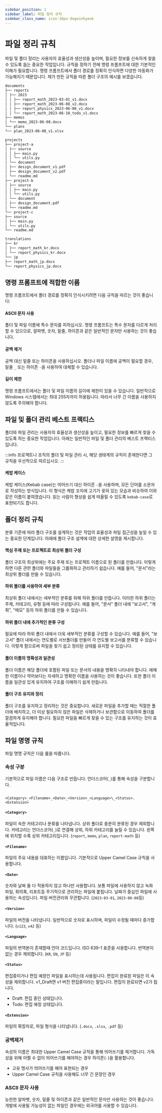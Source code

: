 ```yaml
---
sidebar_position: 1
sidebar_label: 파일 정리 규칙
sidebar_class_name: icon-16px-dogeinhyeok
---
```


# 파일 정리 규칙

파일 및 폴더 정리는 사용자의 효율성과 생산성을 높이며, 필요한 정보를 신속하게 찾을 수 있도록 돕는 중요한 작업입니다. 규칙을 정하기 전에 명령 프롬프트에 대한 기본적인 이해가 필요합니다. 명령 프롬프트에서 폴더 경로를 정확히 인식하면 다양한 자동화가 가능해지기 때문입니다. 제가 만든 규칙을 따른 폴더 구조의 예시를 보겠습니다.

```md
documents
├── reports
│ ├── 2023
│ │ ├── report_math_2023-03-01_v1.docx
│ │ ├── report_math_2023-06-08_v2.docx
│ │ ├── report_physics_2023-06-08_v1.docx
│ │ └── report_math_2023-06-10_todo_v1.docx
├── memos
│ └── memo_2023-06-08.docx
└── plans
└── plan_2023-06-08_v1.xlsx

projects
├── project-a
│ ├── source
│ │ ├── main.py
│ │ └── utils.py
│ └── document
│ ├── design_document_v1.pdf
│ ├── design_document_v2.pdf
│ └── readme.md
├── project-b
│ ├── source
│ │ ├── main.py
│ │ └── utils.py
│ └── document
│ ├── design_document.pdf
│ └── readme.md
└── project-c
├── source
│ ├── main.py
│ └── utils.py
└── readme.md

translations
├── kr
│ ├── report_math_kr.docx
│ └── report_physics_kr.docx
└── jp
├── report_math_jp.docx
└── report_physics_jp.docx
```

## 명령 프롬프트에 적합한 이름

명령 프롬프트에서 폴더 경로를 정확히 인식시키려면 다음 규칙을 따르는 것이 좋습니다:

#### ASCII 문자 사용

폴더 및 파일 이름에 특수 문자를 피하십시오. 명령 프롬프트는 특수 문자를 다르게 처리할 수 있으므로, 알파벳, 숫자, 밑줄, 하이픈과 같은 일반적인 문자만 사용하는 것이 좋습니다.

#### 공백 제거

공백 대신 밑줄 또는 하이픈을 사용하십시오. 폴더나 파일 이름에 공백이 필요할 경우, 밑줄 `_` 또는 하이픈 `-`을 사용하여 대체할 수 있습니다.

#### 길이 제한

명령 프롬프트에서는 폴더 및 파일 이름의 길이에 제한이 있을 수 있습니다. 일반적으로 Windows 시스템에서는 최대 255자까지 허용됩니다. 따라서 너무 긴 이름을 사용하지 않도록 주의해야 합니다.

## 파일 및 폴더 관리 베스트 프랙티스

폴더와 파일 관리는 사용자의 효율성과 생산성을 높이고, 필요한 정보를 빠르게 찾을 수 있도록 하는 중요한 작업입니다. 아래는 일반적인 파일 및 폴더 관리의 베스트 프랙티스입니다.

:::info
프로젝트나 조직의 폴더 및 파일 관리 시, 해당 생태계의 규칙이 존재한다면 그 규칙을 우선적으로 따르십시오.
:::

#### 케밥 케이스

케밥 케이스(Kebab case)는 띄어쓰기 대신 하이픈 `-`을 사용하며, 모든 단어를 소문자로 작성하는 방식입니다. 이 형식은 케밥 꼬치에 고기가 꽂혀 있는 모습과 비슷하여 이와 같은 이름이 붙여졌습니다. 읽는 사람이 형상을 쉽게 떠올릴 수 있도록 `kebab-case`로 표현되기도 합니다.

## 폴더 정리 규칙

분류 기준에 따라 폴더 구조를 설계하는 것은 작업의 효율성과 파일 접근성을 높일 수 있는 중요한 단계입니다. 아래에 폴더 구조 설계에 대한 상세한 설명을 제시합니다.

#### 핵심 주제 또는 프로젝트로 최상위 폴더 구성

폴더 구조의 최상위에는 주요 주제 또는 프로젝트 이름으로 된 폴더를 만듭니다. 이렇게 하면 다른 관련 폴더와 파일들을 그룹화하고 관리하기 쉽습니다. 예를 들어, "문서"라는 최상위 폴더를 만들 수 있습니다.

#### 하위 폴더를 사용하여 세부 분류

최상위 폴더 내에서는 세부적인 분류를 위해 하위 폴더를 만듭니다. 이러한 하위 폴더는 주제, 카테고리, 유형 등에 따라 구성됩니다. 예를 들어, "문서" 폴더 내에 "보고서", "계획", "메모" 등의 하위 폴더를 만들 수 있습니다.

#### 하위 폴더 내에 추가적인 분류 구성

필요에 따라 하위 폴더 내에서 더욱 세부적인 분류를 구성할 수 있습니다. 예를 들어, "보고서" 폴더 내에서는 연도별로 서브폴더를 만들어 각 연도별 보고서를 분류할 수 있습니다. 이렇게 함으로써 파일을 찾기 쉽고 정리된 상태를 유지할 수 있습니다.

#### 폴더 이름의 명확성과 일관성

폴더 이름은 해당 폴더에 포함된 파일 또는 문서의 내용을 명확히 나타내야 합니다. 애매한 이름이나 약어보다는 자세하고 명확한 이름을 사용하는 것이 좋습니다. 또한 폴더 이름을 일관성 있게 유지하여 구조를 이해하기 쉽게 만듭니다.

#### 폴더 구조 유지와 정리

폴더 구조를 유지하고 정리하는 것은 중요합니다. 새로운 파일을 추가할 때는 적절한 폴더에 배치하고, 더 이상 필요하지 않은 파일은 삭제하거나 보관함으로 이동하여 폴더를 깔끔하게 유지해야 합니다. 필요한 파일을 빠르게 찾을 수 있는 구조를 유지하는 것이 효율적입니다.

## 파일 명명 규칙

파일 명명 규칙은 다음 룰을 따릅니다.

### 속성 구분

기본적으로 파일 이름은 다음 구조로 만듭니다. 언더스코어(`_`)를 통해 속성을 구분합니다.

```

<Category>_<Filename>_<Date>_<Version>_<Language>\_<Status>.<Extension>

```

#### `<Category>`

파일이 속한 카테고리나 분류를 나타냅니다. 상위 폴더로 충분히 분류된 경우 제외합니다. 카테고리는 언더스코어(`_`)로 연결해 상위, 하위 카테고리를 늘릴 수 있습니다. 왼쪽에 위치할 수록 상위 카테고리입니다. (`report`, `memo`, `plan`, `report-math` 등)

#### `<Filename>`

파일의 주요 내용을 대표하는 이름입니다. 기본적으로 Upper Camel Case 규칙을 사용합니다.

#### `<Date>`

숫자와 날짜 둘 다 적용하지 않고 하나만 사용합니다. 보통 파일에 사용하지 않고 녹화 파일, 회의록, 리포트등 주기적으로 관리하는 파일에 붙힙니다. 날짜가 중심인 파일에 사용하는 속성입니다. 파일 버전관리와 무관합니다. (`2023-03-01`, `2023-06-08`등)

#### `<Version>`

파일의 버전을 나타냅니다. 일반적으로 숫자로 표시하며, 파일이 수정될 때마다 증가합니다. (`v123`, `v42` 등)

#### `<Language>`

파일의 번역본이 존재할때 언어 코드입니다. ISO 639-1 표준을 사용합니다. 번역본이 없는 경우 제외합니다. (`KR`, `EN`, `JP` 등)

#### `<Status>`

편집중이거나 편집 예정인 파일을 표시하는데 사용됩니다. 편집이 완료된 파일은 이 속성을 제외합니다. v1_Draft면 v1 버전 편집중이라는 말입니다. 편집이 완료되면 v2가 됩니다.

- Draft: 편집 중인 상태입니다.
- Todo: 편집 예정 상태입니다.

#### `<Extension>`

파일의 확장자로, 파일 형식을 나타냅니다. (`.docx`, `.xlsx`, `.pdf` 등)

### 공백제거

속성의 이름은 최대한 Upper Camel Case 규칙을 통해 띄어쓰기를 제거합니다. 가독성을 위해 어쩔 수 없이 띄어쓰기를 해야하는 경우 하이픈(`-`)을 활용합니다.

- 고유 명사가 띄어쓰기를 해야 표현되는 경우
- Upper Camel Case 규칙을 사용해도 너무 긴 문장인 경우

### ASCII 문자 사용

능한한 알파벳, 숫자, 밑줄 및 하이픈과 같은 일반적인 문자만 사용하는 것이 좋습니다. 개발에 사용될 가능성이 없는 파일인 경우에는 외국어를 사용할 수 있습니다.
